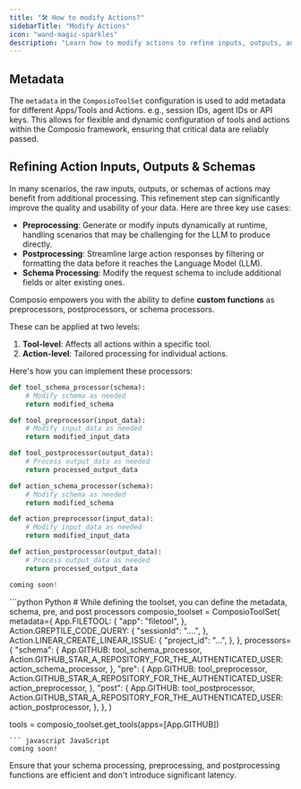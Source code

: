 ```yaml
---
title: "🛠️ How to modify Actions?"
sidebarTitle: "Modify Actions"
icon: "wand-magic-sparkles"
description: "Learn how to modify actions to refine inputs, outputs, and schemas for optimal results."
---
```


## Metadata

The `metadata` in the `ComposioToolSet` configuration is used to add metadata for different Apps/Tools and Actions. e.g., session IDs, agent IDs or API keys. This allows for flexible and dynamic configuration of tools and actions within the Composio framework, ensuring that critical data are reliably passed.


## Refining Action Inputs, Outputs & Schemas

In many scenarios, the raw inputs, outputs, or schemas of actions may benefit from additional processing. This refinement step can significantly improve the quality and usability of your data. Here are three key use cases:

- **Preprocessing**: Generate or modify inputs dynamically at runtime, handling scenarios that may be challenging for the LLM to produce directly.
- **Postprocessing**: Streamline large action responses by filtering or formatting the data before it reaches the Language Model (LLM).
- **Schema Processing**: Modify the request schema to include additional fields or alter existing ones.

Composio empowers you with the ability to define **custom functions** as preprocessors, postprocessors, or schema processors. 

These can be applied at two levels:

1. **Tool-level**: Affects all actions within a specific tool.
2. **Action-level**: Tailored processing for individual actions.

Here's how you can implement these processors:
<Steps>
<Step title="Define the Preprocessor, Postprocessor, and Schema Processor Functions">
<CodeGroup>
```python Python
def tool_schema_processor(schema):
    # Modify schema as needed
    return modified_schema

def tool_preprocessor(input_data):
    # Modify input_data as needed
    return modified_input_data

def tool_postprocessor(output_data):
    # Process output_data as needed
    return processed_output_data

def action_schema_processor(schema):
    # Modify schema as needed
    return modified_schema

def action_preprocessor(input_data):
    # Modify input_data as needed
    return modified_input_data

def action_postprocessor(output_data):
    # Process output_data as needed
    return processed_output_data
```

``` javascript JavaScript
coming soon!
```
</CodeGroup>
</Step>
<Step title="Use them while creating the toolset">
<CodeGroup>
```python Python
# While defining the toolset, you can define the metadata, schema, pre, and post processors
composio_toolset = ComposioToolSet(
    metadata={
        App.FILETOOL: {
            "app": "filetool",
        },
        Action.GREPTILE_CODE_QUERY: {
            "sessionId": "....",
        },
        Action.LINEAR_CREATE_LINEAR_ISSUE: {
            "project_id": "...",
        },
    },
    processors={
        "schema": {
            App.GITHUB: tool_schema_processor,
            Action.GITHUB_STAR_A_REPOSITORY_FOR_THE_AUTHENTICATED_USER: action_schema_processor,
        },
        "pre": {
            App.GITHUB: tool_preprocessor,
            Action.GITHUB_STAR_A_REPOSITORY_FOR_THE_AUTHENTICATED_USER: action_preprocessor,
        },
        "post": {
            App.GITHUB: tool_postprocessor,
            Action.GITHUB_STAR_A_REPOSITORY_FOR_THE_AUTHENTICATED_USER: action_postprocessor,
        },
    },
)

tools = composio_toolset.get_tools(apps=[App.GITHUB])
```
``` javascript JavaScript
coming soon!
```
</CodeGroup>
</Step>
</Steps>

<Warning>
  Ensure that your schema processing, preprocessing, and postprocessing functions are efficient and don't introduce significant latency.
</Warning>
